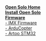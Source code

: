 '''[[Home|Open Solo Home]]'''<br>
'''[[Install Open Solo]]'''<br>
'''[[Firmware We Use|Firmware]]'''<br>
[[IMX Firmware |- IMX Firmware]]<br>
[[ArduCopter Firmware | - ArduCopter]]<br>
[[Artoo STM32 | - Artoo STM32]]<br>

